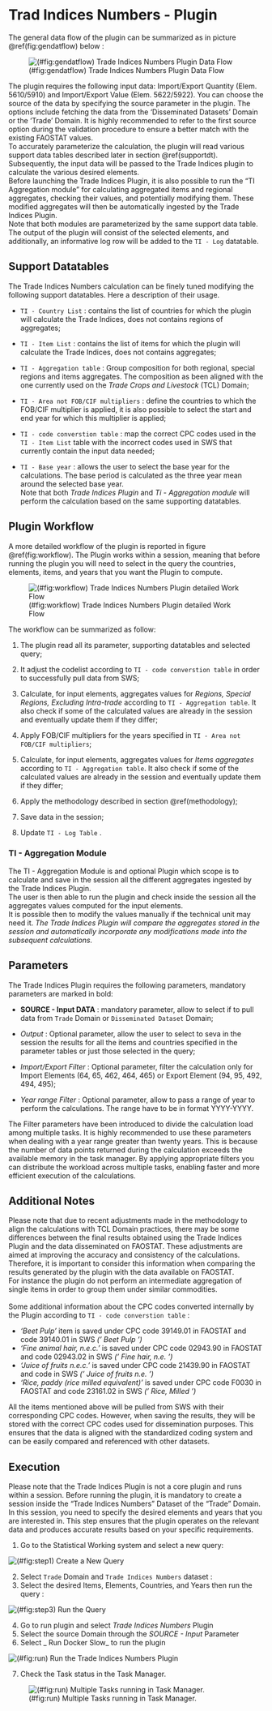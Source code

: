# Trad Indices Numbers - Plugin

The general data flow of the plugin can be summarized as in picture \@ref(fig:gendatflow) below :

![(\#fig:gendatflow) Trade Indices Numbers Plugin Data Flow](./images/Dataflow_1/Slide2.PNG)


The plugin requires the following input data: Import/Export Quantity (Elem. 5610/5910) and Import/Export Value (Elem. 5622/5922). You can choose the source of the data by specifying the source parameter in the plugin. The options include fetching the data from the 'Disseminated Datasets' Domain or the 'Trade' Domain. It is highly recommended to refer to the first source option during the validation procedure to ensure a better match with the existing FAOSTAT values.\
To accurately parameterize the calculation, the plugin will read various support data tables described later in section \@ref(supportdt).\
Subsequently, the input data will be passed to the Trade Indices plugin to calculate the various desired elements.\
Before launching the Trade Indices Plugin, it is also possible to run the "TI Aggregation module" for calculating aggregated items and regional aggregates, checking their values, and potentially modifying them. These modified aggregates will then be automatically ingested by the Trade Indices Plugin.\
Note that both modules are parameterized by the same support data table.\
The output of the plugin will consist of the selected elements, and additionally, an informative log row will be added to the `TI - Log` datatable.

## Support Datatables {#supportdt}

The Trade Indices Numbers calculation can be finely tuned modifying the following support datatables. Here a description of their usage. 

  * `TI - Country List` : contains the list of countries for which the plugin will calculate the Trade Indices, does not contains regions of aggregates;
  
  * `TI - Item List` : contains the list of items for which the plugin will calculate the Trade Indices, does not contains aggregates; 
  
  * `TI - Aggregation table` : Group composition for both regional, special regions and items aggregates. The composition as been aligned with the one currently used on the _Trade Crops and Livestock_ (TCL) Domain;
  
  * `TI - Area not FOB/CIF multipliers` : define the countries to which the FOB/CIF multiplier is applied, it is also possible to select the start and end year for which this multiplier is applied;
  
  * `TI - code converstion table` : map the correct CPC codes used in the `TI - Item List` table with the incorrect codes used in SWS that currently contain the input data needed;
  
  * `TI - Base year` : allows the user to select the base year for the calculations. The base period is calculated as the three year mean around the selected base year. 
\
Note that both _Trade Indices Plugin_ and _Ti - Aggregation module_ will perform the calculation based on the same supporting datatables.

## Plugin Workflow

A more detailed workflow of the plugin is reported in figure \@ref(fig:workflow).
The Plugin works within a session, meaning that before running the plugin you will need to select in the query the countries, elements, items, and years that you want the Plugin to compute.

![(\#fig:workflow) Trade Indices Numbers Plugin detailed Work Flow](./images/Dataflow_1/Slide3.PNG)

The workflow can be summarized as follow:

  1. The plugin read all its parameter, supporting datatables and selected query;
  
  2. It adjust the codelist according to `TI - code converstion table` in order to successfully pull data from SWS;
  
  3. Calculate, for input elements, aggregates values for *Regions, Special Regions, Excluding Intra-trade* according to `TI - Aggregation table`. It also check if some of the calculated values are already in the session and eventually update them if they differ;
  
  4. Apply FOB/CIF multipliers for the years specified in `TI - Area not FOB/CIF multipliers`;
  
  5. Calculate, for input elements, aggregates values for *Items aggregates* according to `TI - Aggregation table`. It also check if some of the calculated values are already in the session and eventually update them if they differ;
  
  6. Apply the methodology described in section \@ref(methodology);
  
  7. Save data in the session;
  
  8. Update `TI - Log Table` .
  
### TI - Aggregation Module

The TI - Aggregation Module is and optional Plugin which scope is to calculate and save in the session all the different aggregates ingested by the Trade Indices Plugin. \
The user is then able to run the plugin and check inside the session all the aggregates values computed for the input elements. \
It is possible then to modify the values manually if the technical unit may need it. 
*The Trade Indices Plugin will compare the aggregates stored in the session and automatically incorporate any modifications made into the subsequent calculations.*

## Parameters 

The Trade Indices Plugin requires the following parameters, mandatory parameters are marked in bold:

  - **SOURCE - Input DATA** :  mandatory parameter, allow to select if to pull data from `Trade` Domain or `Disseminated Dataset` Domain;
  
  - *Output* : Optional parameter, allow the user to select to seva in the session the results for all the items and countries specified in the parameter tables or just those selected in the query;
  
  - *Import/Export Filter* : Optional parameter, filter the calculation only for Import Elements (64, 65, 462, 464, 465) or Export Element (94, 95, 492, 494, 495);
  
  - *Year range Filter* : Optional parameter, allow to pass a range of year to perform the calculations. The range have to be in format YYYY-YYYY.
<br>

The Filter parameters have been introduced to divide the calculation load among multiple tasks. It is highly recommended to use these parameters when dealing with a year range greater than twenty years. This is because the number of data points returned during the calculation exceeds the available memory in the task manager. By applying appropriate filters you can distribute the workload across multiple tasks, enabling faster and more efficient execution of the calculations. \

## Additional Notes

Please note that due to recent adjustments made in the methodology to align the calculations with TCL Domain practices, there may be some differences between the final results obtained using the Trade Indices Plugin and the data disseminated on FAOSTAT. These adjustments are aimed at improving the accuracy and consistency of the calculations. Therefore, it is important to consider this information when comparing the results generated by the plugin with the data available on FAOSTAT.\
For instance the plugin do not perform an intermediate aggregation of single items in order to group them under similar commodities. \
\
Some additional information about the CPC codes converted internally by the Plugin according to `TI - code converstion table` :\

* _'Beet Pulp'_ item is saved under CPC code 39149.01 in FAOSTAT and code 39140.01 in SWS _(' Beet Pulp ')_
* _'Fine animal hair, n.e.c.'_ is saved under CPC code 02943.90 in FAOSTAT and code 02943.02 in SWS _(' Fine hair, n.e. ')_
* _'Juice of fruits n.e.c.'_ is saved under CPC code 21439.90 in FAOSTAT and code  in SWS _(' Juice of fruits n.e. ')_
* _'Rice, paddy (rice milled equivalent)'_ is saved under CPC code F0030 in FAOSTAT and code 23161.02 in SWS _(' Rice, Milled ')_

All the items mentioned above will be pulled from SWS with their corresponding CPC codes. However, when saving the results, they will be stored with the correct CPC codes used for dissemination purposes. This ensures that the data is aligned with the standardized coding system and can be easily compared and referenced with other datasets.

## Execution 

Please note that the Trade Indices Plugin is not a core plugin and runs within a session. Before running the plugin, it is mandatory to create a session inside the "Trade Indices Numbers" Dataset of the "Trade" Domain. In this session, you need to specify the desired elements and years that you are interested in. This step ensures that the plugin operates on the relevant data and produces accurate results based on your specific requirements.

  1. Go to the Statistical Working system and select a new query:

![(\#fig:step1) Create a New Query](./images/runstep/Step 1.png)
  <br>
  
  2. Select `Trade` Domain and `Trade Indices Numbers` dataset : 
  3. Select the desired Items, Elements, Countries, and Years then run the query : 
  
![(\#fig:step3) Run the Query](./images/runstep/Step 2.png)
  <br>

  4. Go to run plugin and select _Trade Indices Numbers_ Plugin
  5. Select the source Domain through the _SOURCE - Input_ Parameter
  6. Select _ Run Docker Slow_ to run the plugin 
  
![(\#fig:run) Run the Trade Indices Numbers Plugin](./images/runstep/Step 8.webp)
<br>

  7. Check the Task status in the Task Manager. 
  
  
  ![(\#fig:run) Multiple Tasks running in Task Manager.](./images/runstep/task_manager.png)

  
